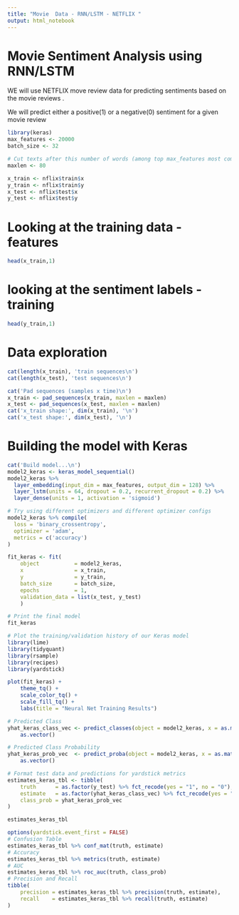 ```yaml
---
title: "Movie  Data - RNN/LSTM - NETFLIX "
output: html_notebook
---
```


# Movie Sentiment Analysis using RNN/LSTM

WE will use NETFLIX move review data for predicting sentiments based on the movie reviews .

We will predict either a positive(1) or a negative(0) sentiment for a given movie review 

```r
library(keras)
max_features <- 20000
batch_size <- 32

# Cut texts after this number of words (among top max_features most common words)
maxlen <- 80  

x_train <- nflix$train$x
y_train <- nflix$train$y
x_test <- nflix$test$x
y_test <- nflix$test$y

```

# Looking at the training data - features 
```r
head(x_train,1)
```
# looking at the sentiment labels - training 
```r
head(y_train,1)
```

# Data exploration 

```r
cat(length(x_train), 'train sequences\n')
cat(length(x_test), 'test sequences\n')

cat('Pad sequences (samples x time)\n')
x_train <- pad_sequences(x_train, maxlen = maxlen)
x_test <- pad_sequences(x_test, maxlen = maxlen)
cat('x_train shape:', dim(x_train), '\n')
cat('x_test shape:', dim(x_test), '\n')

```

# Building the model with Keras 

```r
cat('Build model...\n')
model2_keras <- keras_model_sequential()
model2_keras %>%
  layer_embedding(input_dim = max_features, output_dim = 128) %>% 
  layer_lstm(units = 64, dropout = 0.2, recurrent_dropout = 0.2) %>% 
  layer_dense(units = 1, activation = 'sigmoid')

# Try using different optimizers and different optimizer configs
model2_keras %>% compile(
  loss = 'binary_crossentropy',
  optimizer = 'adam',
  metrics = c('accuracy')
)

fit_keras <- fit(
    object           = model2_keras, 
    x                = x_train, 
    y                = y_train,
    batch_size       = batch_size, 
    epochs           = 1,
    validation_data = list(x_test, y_test)
    )


```
```r
# Print the final model
fit_keras
```
```r
# Plot the training/validation history of our Keras model
library(lime)
library(tidyquant)
library(rsample)
library(recipes)
library(yardstick)

plot(fit_keras) +
    theme_tq() +
    scale_color_tq() +
    scale_fill_tq() +
    labs(title = "Neural Net Training Results")
```
```r
# Predicted Class
yhat_keras_class_vec <- predict_classes(object = model2_keras, x = as.matrix(x_test)) %>%
    as.vector()

# Predicted Class Probability
yhat_keras_prob_vec  <- predict_proba(object = model2_keras, x = as.matrix(x_test)) %>%
    as.vector()
```

```r
# Format test data and predictions for yardstick metrics
estimates_keras_tbl <- tibble(
    truth      = as.factor(y_test) %>% fct_recode(yes = "1", no = "0"),
    estimate   = as.factor(yhat_keras_class_vec) %>% fct_recode(yes = "1", no = "0"),
    class_prob = yhat_keras_prob_vec
)

estimates_keras_tbl
```

```r
options(yardstick.event_first = FALSE)
# Confusion Table
estimates_keras_tbl %>% conf_mat(truth, estimate)
# Accuracy
estimates_keras_tbl %>% metrics(truth, estimate)
# AUC
estimates_keras_tbl %>% roc_auc(truth, class_prob)
# Precision and Recall
tibble(
    precision = estimates_keras_tbl %>% precision(truth, estimate),
    recall    = estimates_keras_tbl %>% recall(truth, estimate)
)
```




